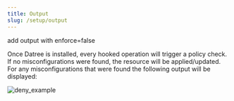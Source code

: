 ```yaml
---
title: Output
slug: /setup/output
---
```


add output with enforce=false


Once Datree is installed, every hooked operation will trigger a policy check. If no misconfigurations were found, the resource will be applied/updated.  
For any misconfigurations that were found the following output will be displayed:

![deny_example](/img/setup/output/deny-example.png)

